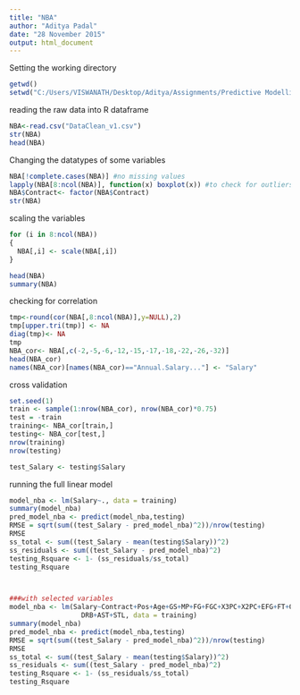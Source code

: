 ```yaml
---
title: "NBA"
author: "Aditya Padal"
date: "28 November 2015"
output: html_document
---
```


Setting the working directory

```r
getwd()
setwd("C:/Users/VISWANATH/Desktop/Aditya/Assignments/Predictive Modelling/project proposal")
```
reading the raw data into R dataframe

```r
NBA<-read.csv("DataClean_v1.csv")
str(NBA)
head(NBA)
```

Changing the datatypes of some variables
```r
NBA[!complete.cases(NBA)] #no missing values
lapply(NBA[8:ncol(NBA)], function(x) boxplot(x)) #to check for outliers
NBA$Contract<- factor(NBA$Contract)
str(NBA)
```

scaling the variables
```r
for (i in 8:ncol(NBA))
{
  NBA[,i] <- scale(NBA[,i])
}

head(NBA)
summary(NBA)
```

checking for correlation
```r
tmp<-round(cor(NBA[,8:ncol(NBA)],y=NULL),2)
tmp[upper.tri(tmp)] <- NA
diag(tmp)<- NA
tmp
NBA_cor<- NBA[,c(-2,-5,-6,-12,-15,-17,-18,-22,-26,-32)]
head(NBA_cor)
names(NBA_cor)[names(NBA_cor)=="Annual.Salary..."] <- "Salary"
```
cross validation
```r
set.seed(1)
train <- sample(1:nrow(NBA_cor), nrow(NBA_cor)*0.75)
test = -train
training<- NBA_cor[train,]
testing<- NBA_cor[test,]
nrow(training)
nrow(testing)

test_Salary <- testing$Salary
```
running the full linear model
```r
model_nba <- lm(Salary~., data = training)
summary(model_nba)
pred_model_nba <- predict(model_nba,testing)
RMSE = sqrt(sum((test_Salary - pred_model_nba)^2))/nrow(testing)
RMSE
ss_total <- sum((test_Salary - mean(testing$Salary))^2)
ss_residuals <- sum((test_Salary - pred_model_nba)^2)
testing_Rsquare <- 1- (ss_residuals/ss_total)
testing_Rsquare



###with selected variables
model_nba <- lm(Salary~Contract+Pos+Age+GS+MP+FG+FGC+X3PC+X2PC+EFG+FT+ORB+
                  DRB+AST+STL, data = training)
summary(model_nba)
pred_model_nba <- predict(model_nba,testing)
RMSE = sqrt(sum((test_Salary - pred_model_nba)^2))/nrow(testing)
RMSE
ss_total <- sum((test_Salary - mean(testing$Salary))^2)
ss_residuals <- sum((test_Salary - pred_model_nba)^2)
testing_Rsquare <- 1- (ss_residuals/ss_total)
testing_Rsquare

```


